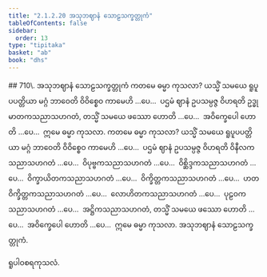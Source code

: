 ```yaml
---
title: "2.1.2.20 အသုဘဈာနံ သောဠသက္ခတ္တုကံ"
tableOfContents: false
sidebar:
  order: 13
type: "tipitaka"
basket: "ab"
book: "dhs"
---
```



<DynamicBreadcrumb />

<Paragraph type="center" book="dhs">
## 710\. အသုဘဈာနံ သောဠသက္ခတ္တုကံ
</Paragraph>

<Division number="263" book="dhs">

<Paragraph number="711" book="dhs">
ကတမေ ဓမ္မာ ကုသလာ? ယသ္မိံ သမယေ ရူပူပပတ္တိယာ မဂ္ဂံ ဘာဝေတိ ဝိဝိစ္စေဝ ကာမေဟိ …ပေ…  ပဌမံ ဈာနံ ဥပသမ္ပဇ္ဇ ဝိဟရတိ ဥဒ္ဓုမာတကသညာသဟဂတံ, တသ္မိံ သမယေ ဖဿော ဟောတိ …ပေ…  အဝိက္ခေပေါ ဟောတိ …ပေ…  ဣမေ ဓမ္မာ ကုသလာ.
</Paragraph>

</Division>
<Division number="264" book="dhs">

<Paragraph number="712" book="dhs">
ကတမေ ဓမ္မာ ကုသလာ? ယသ္မိံ သမယေ ရူပူပပတ္တိယာ မဂ္ဂံ ဘာဝေတိ ဝိဝိစ္စေဝ ကာမေဟိ …ပေ…  ပဌမံ ဈာနံ ဥပသမ္ပဇ္ဇ ဝိဟရတိ ဝိနီလကသညာသဟဂတံ …ပေ…  ဝိပုဗ္ဗကသညာသဟဂတံ …ပေ…  ဝိစ္ဆိဒ္ဒကသညာသဟဂတံ …ပေ…  ဝိက္ခာယိတကသညာသဟဂတံ …ပေ…  ဝိက္ခိတ္တကသညာသဟဂတံ …ပေ…  ဟတဝိက္ခိတ္တကသညာသဟဂတံ …ပေ…  လောဟိတကသညာသဟဂတံ …ပေ…  ပုဠဝကသညာသဟဂတံ …ပေ…  အဋ္ဌိကသညာသဟဂတံ, တသ္မိံ သမယေ ဖဿော ဟောတိ …ပေ…  အဝိက္ခေပေါ ဟောတိ …ပေ…  ဣမေ ဓမ္မာ ကုသလာ.

</Paragraph>
</Division>

<Paragraph number="713" type="center" book="dhs">
အသုဘဈာနံ သောဠသက္ခတ္တုကံ.

  
ရူပါဝစရကုသလံ.
</Paragraph>